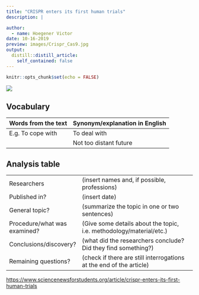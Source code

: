 ```yaml
---
title: "CRISPR enters its first human trials"
description: |

author:
  - name: Hoegener Victor
date: 10-16-2019
preview: images/Crispr_Cas9.jpg
output:
  distill::distill_article:
    self_contained: false
---
```


```r
knitr::opts_chunk$set(echo = FALSE)
```

![](https://www.sciencenewsforstudents.org/sites/default/files/scald-image/080819_ti_crisprsicklecell_feat-1028x579.jpg)

## Vocabulary 

| Words from the text | Synonym/explanation in English |
| ------------------- | ------------------------------ |
| E.g. To cope with   | To deal with                   |
|                     | Not too distant future         |

## Analysis table 

|                              |                                                                     |
| ---------------------------- | ------------------------------------------------------------------- |
| Researchers                  | (insert names and, if possible, professions)                        |
| Published in?                | (insert date)                                                       |
| General topic?               |  (summarize the topic in one or two sentences)                      |
| Procedure/what was examined? | (Give some details about the topic, i.e. methodology/material/etc.) |
| Conclusions/discovery?       |  (what did the researchers conclude? Did they find something?)      |
| Remaining questions?         | (check if there are still interrogations at the end of the article) |


<https://www.sciencenewsforstudents.org/article/crispr-enters-its-first-human-trials>
